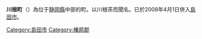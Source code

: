 {{日本町村 (廢除)|
自治體名=川根|
町村=町
|町村章=[[File:Kawane_Shizuoka_chapter.JPG|80px]]

|日文原名=川根町|
平假名=かわねちょう|
羅馬字拼音=Kawane-chō|
都道府縣=靜岡縣|
支廳=|
郡=榛原郡|
廢除時間=2008年4月1日| 
廢除理由=編入合併| 
廢除時處置='''川根町''' → [[島田市|島田市]]|
現在自治體=島田市|
編號=22426-0|
面積=120.48|
邊界未定=|
人口=6,236|
統計時間=2006年4月1日|
自治體=[[島田市|島田市]]、[[藤枝市|藤枝市]]、[[靜岡市|靜岡市]]（[[葵區|葵區]]）、[[川根本町|川根本町]]、[[濱松市|濱松市]]（[[天龍區|天龍區]]）、[[森町_(靜岡縣)|森町]]、[[掛川市|掛川市]]|
樹=|
花=|
其他象徵物=|
其他象徵=|
郵遞區號=428-0104|
所在地=榛原郡川根町家山336番地之3|
電話號碼=547-53-4280|
外部連結=http://www11.ocn.ne.jp/~kawane/ |
經度= |
緯度= |
地圖=|
參考資料= |
}}
'''川根町'''（{{jpn|j=川根町|hg=かわねちょう|rm=Kawane chō|f=y}}）為位于[[静岡縣|静岡縣]]中部的町。以川根茶而聞名。已於2008年4月1日併入[[島田市|島田市]]。

{{靜岡縣}}{{Authority control}}

[[Category:島田市|Category:島田市]]
[[Category:榛原郡|Category:榛原郡]]